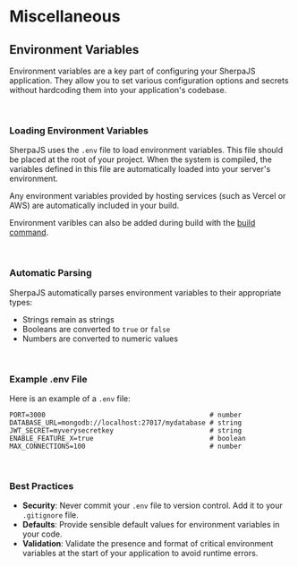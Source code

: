 # Miscellaneous


## Environment Variables
Environment variables are a key part of configuring your SherpaJS application.
They allow you to set various configuration options and secrets without
hardcoding them into your application's codebase.


<br/>


### Loading Environment Variables
SherpaJS uses the `.env` file to load environment variables. This file should
be placed at the root of your project. When the system is compiled, the
variables defined in this file are automatically loaded into your server's
environment.

Any environment variables provided by hosting services (such as Vercel or AWS)
are automatically included in your build.

Environment varibles can also be added during build with the
[build command](/api/cli#build-command).


<br/>


### Automatic Parsing
SherpaJS automatically parses environment variables to their appropriate types:
- Strings remain as strings
- Booleans are converted to `true` or `false`
- Numbers are converted to numeric values


<br/>


### Example .env File
Here is an example of a `.env` file:

```shell title=".env"
PORT=3000                                         # number
DATABASE_URL=mongodb://localhost:27017/mydatabase # string
JWT_SECRET=myverysecretkey                        # string
ENABLE_FEATURE_X=true                             # boolean
MAX_CONNECTIONS=100                               # number
```

<br/>


### Best Practices
- **Security**: Never commit your `.env` file to version control. Add it
    to your `.gitignore` file.
- **Defaults**: Provide sensible default values for environment variables
    in your code.
- **Validation**: Validate the presence and format of critical environment
    variables at the start of your application to avoid runtime errors.


